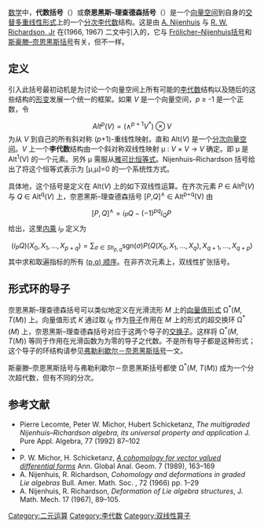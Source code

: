 [[数学|数学]]中，'''代数括号'''（{{lang|en|algebraic bracket}}）或'''奈恩黑斯–理查德森括号'''（{{lang|en|Nijenhuis–Richardson bracket}}）是一个[[向量空间|向量空间]]到自身的[[外代数|交替多重线性形式]]上的一个[[分次李代数|分次李代数]]结构。这是由 [[阿尔伯特·奈恩黑斯|A. Nijenhuis]] 与 [[R._W._Richardson,_Jr|R. W. Richardson, Jr]] 在(1966, 1967) 二文中引入的，它与 [[Frölicher–Nijenhuis括号|Frölicher–Nijenhuis括号]]和[[斯豪滕–奈恩黑斯括号|斯豪滕–奈恩黑斯括号]]有关，但不一样。

== 定义 ==
引入此括号最初动机是为讨论一个向量空间上所有可能的[[李代数|李代数]]结构以及随后的这些结构的[[形变理论|形变]]发展一个统一的框架。如果 ''V'' 是一个向量空间，''p'' ≥ -1 是一个正数，令 
:<math>Alt^p(V) = (\wedge^{p+1} V^*)\otimes V</math>
为从 ''V'' 到自己的所有斜对称 (''p''+1)-重线性映射。直和 Alt(''V'') 是一个[[分次向量空间|分次向量空间]]。''V'' 上一个'''李代数'''结构由一个斜对称双线性映射 μ : ''V'' × ''V'' → ''V'' 确定。即 μ 是 Alt<sup>1</sup>(V) 的一个元素。另外 μ 需服从[[雅可比恒等式|雅可比恒等式]]。Nijenhuis–Richardson 括号给出了将这个恒等式表示为 [μ,μ]=0 的一个系统性方式。

具体地，这个括号是定义在 Alt(''V'') 上的如下双线性运算。在齐次元素 ''P'' ∈ Alt<sup>p</sup>(''V'') 与 ''Q'' ∈ Alt<sup>q</sup>(''V'') 上，奈恩黑斯–理查德森括号 [''P'',''Q'']<sup>∧</sup> ∈ Alt<sup>p+q</sup>(V) 由
:<math>[P,Q]^\land = i_P Q - (-1)^{pq}i_Q P\, </math>
给出，这里[[内乘|内乘]] ''i''<sub>''P''</sub> 定义为
:<math>(i_P Q)(X_0,X_1,\ldots,X_{p+q}) = \sum_{\sigma\in Sh_{p,q}}\mathrm{sgn}(\sigma) P(Q(X_0,X_1,\ldots,X_q),X_{q+1},\ldots,X_{q+p})</math>
其中求和取遍指标的所有 [[(p,q)_顺序|(p,q) 顺序]]。在非齐次元素上，双线性扩张括号。

== 形式环的导子 ==

奈恩黑斯–理查德森括号可以类似地定义在光滑流形 ''M'' 上的[[向量值形式|向量值形式]] Ω<sup>*</sup>(''M'', ''T''(''M'')) 上。向量值形式 ''K'' 通过取  ''i<sub>K</sub>'' 作为[[导子|导子]]作用在 ''M'' 上的形式的超交换环 Ω<sup>*</sup>(''M'') 上，奈恩黑斯–理查德森括号对应于这两个导子的[[交换子|交换子]]。这样将 Ω<sup>*</sup>(''M'', ''T''(''M'')) 等同于作用在光滑函数为为零的导子之代数。不是所有导子都是这种形式；这个导子的环结构请参见[[弗勒利歇尔－奈恩黑斯括号|弗勒利歇尔－奈恩黑斯括号]]一文。

斯豪滕–奈恩黑斯括号与弗勒利歇尔－奈恩黑斯括号都使 Ω<sup>*</sup>(''M'', ''T''(''M'')) 成为一个分次超代数，但有不同的分次。

== 参考文献 ==
*Pierre Lecomte, Peter W. Michor, Hubert Schicketanz, ''The multigraded Nijenhuis–Richardson algebra, its universal property and application''  J. Pure Appl. Algebra, 77  (1992)  87–102
*{{springer|id=F/f120230|author=P. W. Michor|title=Frölicher–Nijenhuis bracket}}
*P. W. Michor, H. Schicketanz, [http://arxiv.org/math.DG/9201255 ''A cohomology for vector valued differential forms'']{{Dead link|date=2019年10月 |bot=InternetArchiveBot |fix-attempted=yes }} Ann. Global Anal. Geom. 7 (1989), 163–169
*A. Nijenhuis, R. Richardson, ''Cohomology and deformations in graded Lie algebras'' Bull. Amer. Math. Soc. , 72 (1966) pp. 1–29
*A. Nijenhuis, R. Richardson, ''Deformation of Lie algebra structures'', J. Math. Mech. 17 (1967), 89–105.

[[Category:二元运算|Category:二元运算]]
[[Category:李代数|Category:李代数]]
[[Category:双线性算子|Category:双线性算子]]